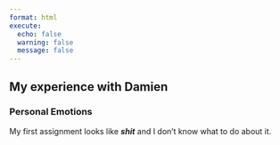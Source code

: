 ---
format: html
execute:
  echo: false
  warning: false
  message: false
---
## My experience with Damien ##
### Personal Emotions ###
My first assignment looks like ***shit*** and I don't know what to do about it.
